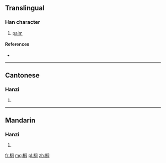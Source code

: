 {{also|櫚}}
==Translingual==

===Han character===
{{Han char|rn=75|rad=木|as=09|sn=13|four=|canj=木中尸口 (DLSR)|ids=⿰[[木]][[闾]]}}

# [[palm]]

====References====
* {{Han ref|kx=0542.191|hdz=21255.010|uh=6988|ud=27016}}

----

==Cantonese==

===Hanzi===
{{yue-hanzi|jyut=|y=leui4|tra=櫚}}

# {{defn|lang=yue|sort=木09}}

----

==Mandarin==

===Hanzi===
{{cmn-hanzi|tra=櫚|pin=[[lǘ]] ([[lü2]])|wg=lü<sup>2</sup>}}

# {{defn|lang=cmn|sort=木09}}

[[fr:榈]]
[[mg:榈]]
[[pl:榈]]
[[zh:榈]]